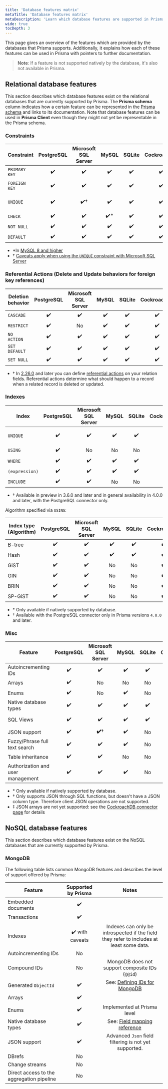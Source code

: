 ```yaml
---
title: 'Database features matrix'
metaTitle: 'Database features matrix'
metaDescription: 'Learn which database features are supported in Prisma and how they map to the different Prisma tools.'
wide: true
tocDepth: 3
---
```


<TopBlock>

This page gives an overview of the features which are provided by the databases that Prisma supports. Additionally, it explains how each of these features can be used in Prisma with pointers to further documentation.

> **Note**: If a feature is not supported natively by the database, it's also not available in Prisma.

</TopBlock>

## Relational database features

This section describes which database features exist on the relational databases that are currently supported by Prisma. The **Prisma schema** column indicates how a certain feature can be represented in the [Prisma schema](/orm/prisma-schema) and links to its documentation. Note that database features can be used in **Prisma Client** even though they might not yet be representable in the Prisma schema.

### Constraints

| Constraint    | PostgreSQL | Microsoft SQL Server | MySQL | SQLite | CockroachDB |                                   Prisma schema                                   | Prisma Client | Prisma Migrate |
| ------------- | :--------: | :------------------: | :---: | :----: | :---------: | :-------------------------------------------------------------------------------: | :-----------: | :------------: |
| `PRIMARY KEY` |     ✔️     |          ✔️          |  ✔️   |   ✔️   |     ✔️      |      [`@id` and `@@id`](/orm/prisma-schema/data-model#defining-an-id-field)       |      ✔️       |       ✔️       |
| `FOREIGN KEY` |     ✔️     |          ✔️          |  ✔️   |   ✔️   |     ✔️      |          [Relation fields](/orm/prisma-schema/relations#relation-fields)          |      ✔️       |       ✔️       |
| `UNIQUE`      |     ✔️     |         ✔️†          |  ✔️   |   ✔️   |     ✔️      | [`@unique` and `@@unique`](/orm/prisma-schema/data-model#defining-a-unique-field) |      ✔️       |       ✔️       |
| `CHECK`       |     ✔️     |          ✔️          | ✔️\*  |   ✔️   |     ✔️      |                                      Not yet                                      |      ✔️       |    Not yet     |
| `NOT NULL`    |     ✔️     |          ✔️          |  ✔️   |   ✔️   |     ✔️      |                [`?`](/orm/prisma-schema/data-model#type-modifiers)                |      ✔️       |       ✔️       |
| `DEFAULT`     |     ✔️     |          ✔️          |  ✔️   |   ✔️   |     ✔️      |       [`@default`](/orm/prisma-schema/data-model#defining-a-default-value)        |      ✔️       |       ✔️       |

- \*In [MySQL 8 and higher](https://dev.mysql.com/doc/refman/8.0/en/create-table-check-constraints.html)
- † [Caveats apply when using the `UNIQUE` constraint with Microsoft SQL Server](/orm/overview/databases/sql-server#data-model-limitations)

### Referential Actions (Delete and Update behaviors for foreign key references)

| Deletion behavior | PostgreSQL | Microsoft SQL Server | MySQL | SQLite | CockroachDB | Prisma schema | Prisma Client | Prisma Migrate |
| ----------------- | :--------: | :------------------: | :---: | :----: | :---------: | :-----------: | :-----------: | :------------: |
| `CASCADE`         |     ✔️     |          ✔️          |  ✔️   |   ✔️   |     ✔️      |    **✔️**†    |      ✔️       |    **✔️**†     |
| `RESTRICT`        |     ✔️     |          No          |  ✔️   |   ✔️   |     ✔️      |    **✔️**†    |      ✔️       |    **✔️**†     |
| `NO ACTION`       |     ✔️     |          ✔️          |  ✔️   |   ✔️   |     ✔️      |    **✔️**†    |      ✔️       |    **✔️**†     |
| `SET DEFAULT`     |     ✔️     |          ✔️          |  ✔️   |   ✔️   |     ✔️      |    **✔️**†    |      ✔️       |    **✔️**†     |
| `SET NULL`        |     ✔️     |          ✔️          |  ✔️   |   ✔️   |     ✔️      |    **✔️**†    |      ✔️       |    **✔️**†     |

- † In [2.26.0](https://github.com/prisma/prisma/releases/tag/2.26.0) and later you can define [referential actions](/orm/prisma-schema/data-model/relations/referential-actions) on your relation fields. Referential actions determine what should happen to a record when a related record is deleted or updated.

### Indexes

| Index          | PostgreSQL | Microsoft SQL Server | MySQL | SQLite | CockroachDB |                                                Prisma schema                                                 | Prisma Client | Prisma Migrate |
| -------------- | :--------: | :------------------: | :---: | :----: | :---------: | :----------------------------------------------------------------------------------------------------------: | :-----------: | :------------: |
| `UNIQUE`       |     ✔️     |          ✔️          |  ✔️   |   ✔️   |     ✔️      |              [`@unique` and `@@unique`](/orm/prisma-schema/data-model#defining-a-unique-field)               |      ✔️       |       ✔️       |
| `USING`        |     ✔️     |          No          |  No   |   No   |     ✔️      | [`type`](/orm/prisma-schema/indexes#configuring-the-access-type-of-indexes-with-type-postgresql)<sup>†</sup> |      ✔️       | ✔️<sup>†</sup> |
| `WHERE`        |     ✔️     |          ✔️          |  ✔️   |   ✔️   |     ✔️      |                                                   Not yet                                                    |      ✔️       |    Not yet     |
| `(expression)` |     ✔️     |          ✔️          |  ✔️   |   ✔️   |     ✔️      |                                                   Not yet                                                    |      ✔️       |    Not yet     |
| `INCLUDE`      |     ✔️     |          ✔️          |  No   |   No   |     ✔️      |                                                   Not yet                                                    |      ✔️       |    Not yet     |

- † Available in preview in 3.6.0 and later and in general availability in 4.0.0 and later, with the PostgreSQL connector only.

Algorithm specified via `USING`:

| Index type (Algorithm) | PostgreSQL | Microsoft SQL Server | MySQL | SQLite | CockroachDB | Prisma schema | Prisma Client | Prisma Migrate |
| ---------------------- | :--------: | :------------------: | :---: | :----: | :---------: | :-----------: | :-----------: | :------------: |
| B-tree                 |     ✔️     |          ✔️          |  ✔️   |   ✔️   |     ✔️      |      ✔️†      |      ✔️       |    Not yet     |
| Hash                   |     ✔️     |          ✔️          |  ✔️   |   ✔️   |     ✔️      |      ✔️†      |      ✔️       |    Not yet     |
| GiST                   |     ✔️     |          ✔️          |  No   |   No   |     ✔️      |      ✔️†      |     ✔️\*      |    Not yet     |
| GIN                    |     ✔️     |          ✔️          |  No   |   No   |     ✔️      |      ✔️†      |     ✔️\*      |    Not yet     |
| BRIN                   |     ✔️     |          ✔️          |  No   |   No   |     ✔️      |      ✔️†      |     ✔️\*      |    Not yet     |
| SP-GiST                |     ✔️     |          ✔️          |  No   |   No   |     ✔️      |      ✔️†      |     ✔️\*      |    Not yet     |

- \* Only available if natively supported by database.
- † Available with the PostgreSQL connector only in Prisma versions `4.0.0` and later.

<!-- **MySQL only**

Algorithm option (MySQL):

| Index type (Algorithm) | MySQL | Prisma schema | Prisma Migrate | Prisma Client |
| ---------------------- | :-----: | :-------------: | :--------------: | :-------------: |
| `INPLACE`              | ✔️    | Not yet       | Not yet        | ✔️            |
| `COPY`                 | ✔️    | Not yet       | Not yet        | ✔️            |

Lock option (MySQL):

| Index type (Algorithm)      | MySQL | Prisma schema | Prisma Migrate | Prisma Client |
| --------------------------- | :-----: | :-------------: | :--------------: | :-------------: |
| `NONE`                      | ✔️    | Not yet       | Not yet        | ✔️            |
| `EXCLUSIVE`                 | ✔️    | Not yet       | Not yet        | ✔️            |
| `SHARED`                    | ✔️    | Not yet       | Not yet        | ✔️            |
| ✔️ (e.g. via `date('now')`) | 

-->

### Misc

| Feature                           | PostgreSQL | Microsoft SQL Server | MySQL | SQLite | CockroachDB |                                Prisma schema                                | Prisma Client | Prisma Migrate |
| --------------------------------- | :--------: | :------------------: | :---: | :----: | :---------: | :-------------------------------------------------------------------------: | :-----------: | :------------: |
| Autoincrementing IDs              |     ✔️     |          ✔️          |  ✔️   |   ✔️   |     ✔️      | [`autoincrement()`](/orm/prisma-schema/data-model#defining-a-default-value) |      ✔️       |       ✔️       |
| Arrays                            |     ✔️     |          No          |  No   |   No   |     ✔️      |            [`[]`](/orm/prisma-schema/data-model#type-modifiers)             |     ✔️\*      |      ✔️\*      |
| Enums                             |     ✔️     |          No          |  ✔️   |   No   |     ✔️      |           [`enum`](/orm/prisma-schema/data-model#defining-enums)            |     ✔️\*      |      ✔️\*      |
| Native database types             |     ✔️     |          ✔️          |  ✔️   |   ✔️   |     ✔️      |                                     ✔️                                      |      ✔️       |    Not yet     |
| SQL Views                         |     ✔️     |          ✔️          |  ✔️   |   ✔️   |     ✔️      |                                   Not yet                                   |    Not yet    |    Not yet     |
| JSON support                      |     ✔️     |       **✔️**†        |  ✔️   |   No   |     ✔️‡     |                                    ✔️\*                                     |     ✔️\*      |      ✔️\*      |
| Fuzzy/Phrase full text search     |     ✔️     |          ✔️          |  ✔️   |   No   |     ✔️      |                                   Not yet                                   |    Not yet    |    Not yet     |
| Table inheritance                 |     ✔️     |          ✔️          |  No   |   No   |     ✔️      |                                   Not yet                                   |     ✔️\*      |    Not yet     |
| Authorization and user management |     ✔️     |          ✔️          |  ✔️   |   No   |     ✔️      |                                   Not yet                                   |    Not yet    |    Not yet     |

<FootNote>

- \* Only available if natively supported by database.
- † Only supports JSON through SQL functions, but doesn't have a JSON column type. Therefore client JSON operations are not supported.
- ‡ JSON arrays are not yet supported: see the [CockroachDB connector page](/orm/overview/introduction/databases/cockroachdb) for details

</FootNote>

## NoSQL database features

This section describes which database features exist on the NoSQL databases that are currently supported by Prisma.

### MongoDB

The following table lists common MongoDB features and describes the level of support offered by Prisma:

| Feature                                   | Supported by Prisma |                                              Notes                                              |
| ----------------------------------------- | :-----------------: | :---------------------------------------------------------------------------------------------: |
| Embedded documents                        |         ✔️          |                                                                                                 |
| Transactions                              |         ✔️          |                                                                                                 |
| Indexes                                   |   ✔️ with caveats   |    Indexes can only be introspected if the field they refer to includes at least some data.     |
| Autoincrementing IDs                      |         No          |                                                                                                 |
| Compound IDs                              |         No          |                         MongoDB does not support composite IDs (`@@id`)                         |
| Generated `ObjectId`                      |         ✔️          |     See: [Defining IDs for MongoDB](/orm/prisma-schema/data-model#defining-ids-in-mongodb)      |
| Arrays                                    |         ✔️          |                                                                                                 |
| Enums                                     |         ✔️          |                                   Implemented at Prisma level                                   |
| Native database types                     |         ✔️          | See: [Field mapping reference](/orm/reference/prisma-schema-reference#model-field-scalar-types) |
| JSON support                              |         ✔️          |                      Advanced `Json` field filtering is not yet supported.                      |
| DBrefs                                    |         No          |
| Change streams                            |         No          |
| Direct access to the aggregation pipeline |         No          |
